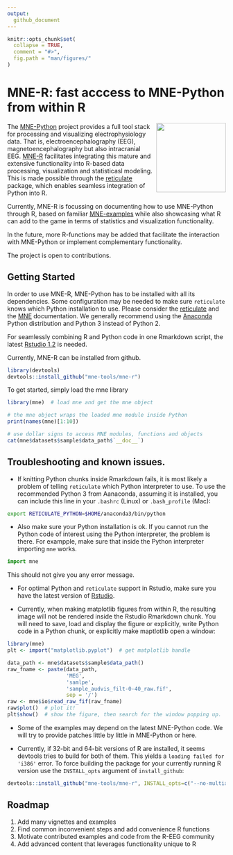 ```yaml
---
output:
  github_document
---
```


```r
knitr::opts_chunk$set(
  collapse = TRUE,
  comment = "#>",
  fig.path = "man/figures/"
)
```

# MNE-R: fast acccess to MNE-Python from within R

<img src="man/figures/mne_logo.png" align="right" alt="" width="160" />

The [MNE-Python](https://mne-tools.github.io/stable/index.html) project provides a full tool stack for processing and visualizing electrophysiology data. That is, electroencephalography (EEG), magnetoencephalography but also intracranial EEG.
[MNE-R](https://mne-tools.github.io/mne-r/index.html) facilitates integrating this mature and extensive functionality into R-based data processing, visualization and statisticasl modeling.
This is made possible through the [reticulate](https://rstudio.github.io/reticulate/) package, which enables seamless integration of Python into R.

Currently, MNE-R is focussing on documenting how to use MNE-Python through R, based on familiar [MNE-examples](https://mne-tools.github.io/stable/auto_examples/index.html) while also showcasing what R can add to the game in terms of statistics and visualization functionality.

In the future, more R-functions may be added that facilitate the interaction with MNE-Python or implement complementary functionality.

The project is open to contributions.

## Getting Started

In order to use MNE-R, MNE-Python has to be installed with all its dependencies. Some configuration may be needed to make sure `reticulate` knows which Python installation to use. Please consider the [reticulate](https://rstudio.github.io/reticulate/articles/calling_python.html) and the [MNE](https://mne-tools.github.io/stable/getting_started.html) documentation. We generally recommend using the [Anaconda](https://www.anaconda.com) Python distribution and Python 3 instead of Python 2.

For seamlessly combining R and Python code in one Rmarkdown script, the latest [Rstudio 1.2](https://blog.rstudio.com/2019/04/30/rstudio-1-2-release/) is needed.

Currently, MNE-R can be installed from github.


```r
library(devtools)
devtools::install_github("mne-tools/mne-r")
```


To get started, simply load the mne library

```r
library(mne)  # load mne and get the mne object

# the mne object wraps the loaded mne module inside Python
print(names(mne)[1:10])

# use dollar signs to access MNE modules, functions and objects
cat(mne$datasets$sample$data_path$`__doc__`)
```
## Troubleshooting and known issues.

- If knitting Python chunks inside Rmarkdown fails, it is most likely a problem of telling ```reticulate``` which Python interpreter to use. To use the recommended Python 3 from Aanaconda, assuming it is installed, you can include this line in your `.bashrc` (Linux) or `.bash_profile` (Mac):

```bash
export RETICULATE_PYTHON=$HOME/anaconda3/bin/python
```
- Also make sure your Python installation is ok. If you cannot run the Python code of interest using the Python interpreter, the problem is there. For exampple, make sure that inside the Python interpreter importing ```mne``` works.

```Python
import mne
```
This should not give you any error message.

- For optimal Python and ```reticulate``` support in Rstudio, make sure you have the latest version of [Rstudio](https://blog.rstudio.com/2019/04/30/rstudio-1-2-release/).

- Currently, when making matplotlib figures from within R, the resulting image will not be rendered inside the Rstudio Rmarkdown chunk.
You will need to save, load and display the figure or explicitly, write Python code in a Python chunk, or explicitly make maptlotlib open a window:

```r
library(mne)
plt <- import("matplotlib.pyplot")  # get matplotlib handle

data_path <- mne$datasets$sample$data_path()
raw_fname <- paste(data_path,
                   'MEG',
                   'samlpe',
                   'sample_audvis_filt-0-40_raw.fif',
                   sep = '/')
raw <- mne$io$read_raw_fif(raw_fname)
raw$plot()  # plot it!
plt$show()  # show the figure, then search for the window popping up.
```

- Some of the examples may depend on the latest MNE-Python code. We will try to provide patches little by little in MNE-Python or here.

- Currently, if 32-bit and 64-bit versions of R are installed, it seems devtools tries to build for both of them. This yields a ```loading failed for 'i386'``` error. To force building the package for your currently running R version use the ```INSTALL_opts``` argument of ```install_github```:

``` r
devtools::install_github("mne-tools/mne-r", INSTALL_opts=c("--no-multiarch"))
```
## Roadmap

1. Add many vignettes and examples
2. Find common inconvenient steps and add convenience R functions
3. Motivate contributed examples and code from the R-EEG community
4. Add advanced content that leverages functionality unique to R

